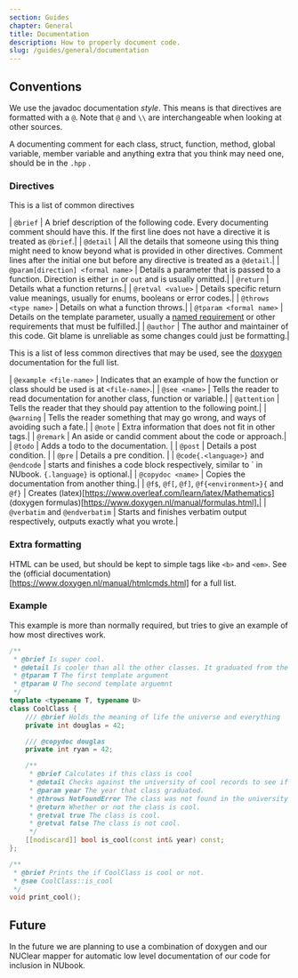 ```yaml
---
section: Guides
chapter: General
title: Documentation
description: How to properly document code.
slug: /guides/general/documentation
---
```


## Conventions

We use the javadoc documentation _style_. This means is that directives are formatted with a `@`. Note that `@` and `\\` are interchangeable when looking at other sources.

A documenting comment for each class, struct, function, method, global variable, member variable and anything extra that you think may need one, should be in the `.hpp` .

### Directives

This is a list of common directives

| `@brief` | A brief description of the following code. Every documenting comment should have this. If the first line does not have a directive it is treated as `@brief`.|
| `@detail` | All the details that someone using this thing might need to know beyond what is provided in other directives. Comment lines after the initial one but before any directive is treated as a `@detail`.|
| `@param[direction] <formal name>` | Details a parameter that is passed to a function. Direction is either `in` or `out` and is usually omitted.|
| `@return` | Details what a function returns.|
| `@retval <value>` | Details specific return value meanings, usually for enums, booleans or error codes.|
| `@throws <type name>` | Details on what a function throws.|
| `@tparam <formal name>` | Details on the template parameter, usually a [named requirement](https://en.cppreference.com/w/cpp/named_req) or other requirements that must be fulfilled.|
| `@author` | The author and maintainer of this code. Git blame is unreliable as some changes could just be formatting.|

This is a list of less common directives that may be used, see the [doxygen](https://www.doxygen.nl/manual/commands.html#cmd_intro) documentation for the full list.

| `@example <file-name>` | Indicates that an example of how the function or class should be used is at `<file-name>`.|
| `@see <name>` | Tells the reader to read documentation for another class, function or variable.|
| `@attention` | Tells the reader that they should pay attention to the following point.|
| `@warning` | Tells the reader something that may go wrong, and ways of avoiding such a fate.|
| `@note` | Extra information that does not fit in other tags.|
| `@remark` | An aside or candid comment about the code or approach.|
| `@todo` | Adds a todo to the documentation. |
| `@post` | Details a post condition. |
| `@pre` | Details a pre condition. |
| `@code{.<language>}` and `@endcode` | starts and finishes a code block respectively, similar to \` in NUbook. `{.language}` is optional.|
| `@copydoc <name>` | Copies the documentation from another thing.|
| `@f$`, `@f[`, `@f]`, `@f{<environment>}{` and `@f}` | Creates (latex)[https://www.overleaf.com/learn/latex/Mathematics] (doxygen formulas)[https://www.doxygen.nl/manual/formulas.html].|
| `@verbatim` and `@endverbatim` | Starts and finishes verbatim output respectively, outputs exactly what you wrote.|

### Extra formatting

HTML can be used, but should be kept to simple tags like `<b>` and `<em>`. See the (official documentation)[https://www.doxygen.nl/manual/htmlcmds.html] for a full list.

### Example

This example is more than normally required, but tries to give an example of how most directives work.

```c++
/**
 * @brief Is super cool.
 * @detail Is cooler than all the other classes. It graduated from the university of cool.
 * @tparam T The first template argument
 * @tparam U The second template arguemnt
 */
template <typename T, typename U>
class CoolClass {
    /// @brief Holds the meaning of life the universe and everything
    private int douglas = 42;

    /// @copydoc douglas
    private int ryan = 42;

    /**
     * @brief Calculates if this class is cool
     * @detail Checks against the university of cool records to see if this class graduated.
     * @param year The year that class graduated.
     * @throws NotFoundError The class was not found in the university of cool records.
     * @return Whether or not the class is cool.
     * @retval true The class is cool.
     * @retval false The class is not cool.
     */
    [[nodiscard]] bool is_cool(const int& year) const;
};

/**
 * @brief Prints the if CoolClass is cool or not.
 * @see CoolClass::is_cool
 */
void print_cool();
```

## Future

In the future we are planning to use a combination of doxygen and our NUClear mapper for automatic low level documentation of our code for inclusion in NUbook.
